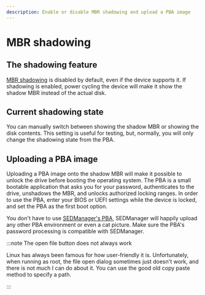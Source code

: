```yaml
---
description: Enable or disable MBR shadowing and upload a PBA image
---
```


# MBR shadowing

## The shadowing feature

[MBR shadowing](../../background/tcg_specs.mdx#booting-from-encrypted-drives) is disabled by default, even if the device supports it. If shadowing is enabled, power cycling the device will make it show the shadow MBR instead of the actual disk.

## Current shadowing state

You can manually switch between showing the shadow MBR or showing the disk contents. This setting is useful for testing, but, normally, you will only change the shadowing state from the PBA.

## Uploading a PBA image

Uploading a PBA image onto the shadow MBR will make it possible to unlock the drive before booting the operating system. The PBA is a small bootable application that asks you for your password, authenticates to the drive, unshadows the MBR, and unlocks authorized locking ranges. In order to use the PBA, enter your BIOS or UEFI settings while the device is locked, and set the PBA as the first boot option.

You don't have to use [SEDManager's PBA](https://github.com/petiaccja/sed-manager-pba/releases), SEDManager will happily upload any other PBA environment or even a cat picture. Make sure the PBA's password processing is compatible with SEDManager.

:::note The open file button does not always work

Linux has always been famous for how user-friendly it is. Unfortunately, when running as root, the file open dialog sometimes just doesn't work, and there is not much I can do about it. You can use the good old copy paste method to specify a path.

:::